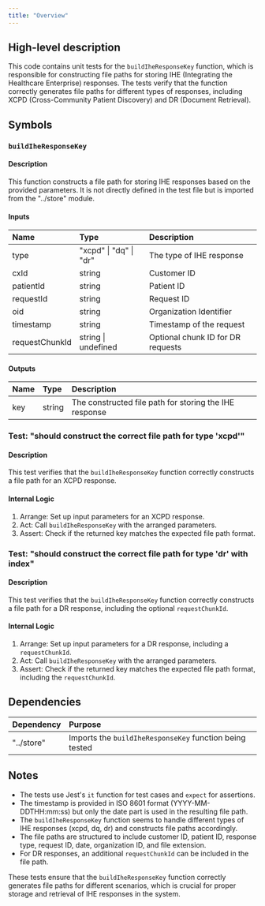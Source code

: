 ```yaml
---
title: "Overview"
---
```


## High-level description
This code contains unit tests for the `buildIheResponseKey` function, which is responsible for constructing file paths for storing IHE (Integrating the Healthcare Enterprise) responses. The tests verify that the function correctly generates file paths for different types of responses, including XCPD (Cross-Community Patient Discovery) and DR (Document Retrieval).

## Symbols

### `buildIheResponseKey`
#### Description
This function constructs a file path for storing IHE responses based on the provided parameters. It is not directly defined in the test file but is imported from the "../store" module.

#### Inputs
| Name | Type | Description |
|:-----|:-----|:------------|
| type | "xcpd" \| "dq" \| "dr" | The type of IHE response |
| cxId | string | Customer ID |
| patientId | string | Patient ID |
| requestId | string | Request ID |
| oid | string | Organization Identifier |
| timestamp | string | Timestamp of the request |
| requestChunkId | string \| undefined | Optional chunk ID for DR requests |

#### Outputs
| Name | Type | Description |
|:-----|:-----|:------------|
| key | string | The constructed file path for storing the IHE response |

### Test: "should construct the correct file path for type 'xcpd'"
#### Description
This test verifies that the `buildIheResponseKey` function correctly constructs a file path for an XCPD response.

#### Internal Logic
1. Arrange: Set up input parameters for an XCPD response.
2. Act: Call `buildIheResponseKey` with the arranged parameters.
3. Assert: Check if the returned key matches the expected file path format.

### Test: "should construct the correct file path for type 'dr' with index"
#### Description
This test verifies that the `buildIheResponseKey` function correctly constructs a file path for a DR response, including the optional `requestChunkId`.

#### Internal Logic
1. Arrange: Set up input parameters for a DR response, including a `requestChunkId`.
2. Act: Call `buildIheResponseKey` with the arranged parameters.
3. Assert: Check if the returned key matches the expected file path format, including the `requestChunkId`.

## Dependencies
| Dependency | Purpose |
|:-----------|:--------|
| "../store" | Imports the `buildIheResponseKey` function being tested |

## Notes
- The tests use Jest's `it` function for test cases and `expect` for assertions.
- The timestamp is provided in ISO 8601 format (YYYY-MM-DDTHH:mm:ss) but only the date part is used in the resulting file path.
- The `buildIheResponseKey` function seems to handle different types of IHE responses (xcpd, dq, dr) and constructs file paths accordingly.
- The file paths are structured to include customer ID, patient ID, response type, request ID, date, organization ID, and file extension.
- For DR responses, an additional `requestChunkId` can be included in the file path.

These tests ensure that the `buildIheResponseKey` function correctly generates file paths for different scenarios, which is crucial for proper storage and retrieval of IHE responses in the system.